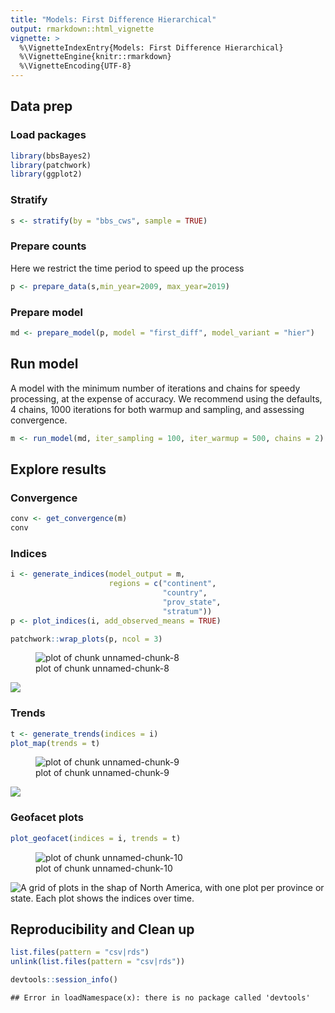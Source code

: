 ```yaml
---
title: "Models: First Difference Hierarchical"
output: rmarkdown::html_vignette
vignette: >
  %\VignetteIndexEntry{Models: First Difference Hierarchical}
  %\VignetteEngine{knitr::rmarkdown}
  %\VignetteEncoding{UTF-8}
---
```



## Data prep

### Load packages


```r
library(bbsBayes2)
library(patchwork)
library(ggplot2)
```

### Stratify


```r
s <- stratify(by = "bbs_cws", sample = TRUE)
```

### Prepare counts
Here we restrict the time period to speed up the process

```r
p <- prepare_data(s,min_year=2009, max_year=2019)
```

### Prepare model


```r
md <- prepare_model(p, model = "first_diff", model_variant = "hier")
```

## Run model
A model with the minimum number of iterations and chains for speedy processing, at the expense of accuracy. We recommend using the defaults, 4 chains, 1000 iterations for both warmup and sampling, and assessing convergence.

```r
m <- run_model(md, iter_sampling = 100, iter_warmup = 500, chains = 2)
```

## Explore results

### Convergence



```r
conv <- get_convergence(m)
conv
```

### Indices


```r
i <- generate_indices(model_output = m,
                      regions = c("continent",
                                  "country",
                                  "prov_state",
                                  "stratum"))
p <- plot_indices(i, add_observed_means = TRUE)
```



```r
patchwork::wrap_plots(p, ncol = 3)
```

![plot of chunk unnamed-chunk-8](figure/unnamed-chunk-8-1.png)

<img src="figures/first_index-1.png"  />

### Trends


```r
t <- generate_trends(indices = i)
plot_map(trends = t)
```

![plot of chunk unnamed-chunk-9](figure/unnamed-chunk-9-1.png)

<img src="figures/first_map-1.png" />


### Geofacet plots


```r
plot_geofacet(indices = i, trends = t)
```

![plot of chunk unnamed-chunk-10](figure/unnamed-chunk-10-1.png)

<img src="figures/first_geo-1.png" alt="A grid of plots in the shap of North America, with one plot per province or state. Each plot shows the indices over time."  />

## Reproducibility and Clean up


```r
list.files(pattern = "csv|rds")
unlink(list.files(pattern = "csv|rds"))
```



```r
devtools::session_info()
```

```
## Error in loadNamespace(x): there is no package called 'devtools'
```
